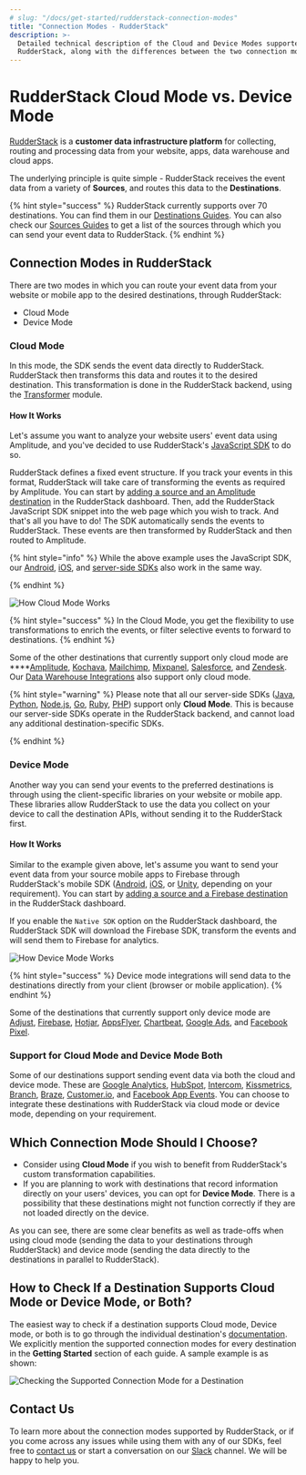 ```yaml
---
# slug: "/docs/get-started/rudderstack-connection-modes"
title: "Connection Modes - RudderStack"
description: >-
  Detailed technical description of the Cloud and Device Modes supported by
  RudderStack, along with the differences between the two connection modes.
---
```


# RudderStack Cloud Mode vs. Device Mode

[RudderStack](https://rudderstack.com/) is a **customer data infrastructure platform** for collecting, routing and processing data from your website, apps, data warehouse and cloud apps.

The underlying principle is quite simple - RudderStack receives the event data from a variety of **Sources**, and routes this data to the **Destinations**.

{% hint style="success" %}
RudderStack currently supports over 70 destinations. You can find them in our
[Destinations Guides](https://docs.rudderstack.com/destinations). You can also
check our [Sources Guides](https://docs.rudderstack.com/sources) to get a list
of the sources through which you can send your event data to RudderStack.
{% endhint %}

## Connection Modes in RudderStack

There are two modes in which you can route your event data from your website or mobile app to the desired destinations, through RudderStack:

- Cloud Mode
- Device Mode

### Cloud Mode

In this mode, the SDK sends the event data directly to RudderStack. RudderStack then transforms this data and routes it to the desired destination. This transformation is done in the RudderStack backend, using the [Transformer](https://github.com/rudderlabs/rudder-transformer) module.

#### How It Works

Let's assume you want to analyze your website users' event data using Amplitude, and you've decided to use RudderStack's [JavaScript SDK](https://docs.rudderstack.com/rudderstack-sdk-integration-guides/rudderstack-javascript-sdk) to do so.

RudderStack defines a fixed event structure. If you track your events in this format, RudderStack will take care of transforming the events as required by Amplitude. You can start by [adding a source and an Amplitude destination](https://docs.rudderstack.com/how-to-guides/adding-source-and-destination-rudderstack) in the RudderStack dashboard. Then, add the RudderStack JavaScript SDK snippet into the web page which you wish to track. And that's all you have to do! The SDK automatically sends the events to RudderStack. These events are then transformed by RudderStack and then routed to Amplitude.

{% hint style="info" %}
While the above example uses the JavaScript SDK, our [Android](https://docs.rudderstack.com/rudderstack-sdk-integration-guides/rudderstack-android-sdk), [iOS](https://docs.rudderstack.com/rudderstack-sdk-integration-guides/rudderstack-ios-sdk), and [server-side SDKs](https://docs.rudderstack.com/rudderstack-sdk-integration-guides/rudderstack-node-sdk) also work in the same way.

{% endhint %}

![How Cloud Mode Works](../.gitbook/assets/image%20%289%29.png)

{% hint style="success" %}
In the Cloud Mode, you get the flexibility to use transformations to enrich
the events, or filter selective events to forward to destinations.
{% endhint %}

Some of the other destinations that currently support only cloud mode are \*\*\*\*[Amplitude](https://docs.rudderstack.com/destinations/amplitude), [Kochava](https://docs.rudderstack.com/destinations/kochava), [Mailchimp](https://docs.rudderstack.com/destinations/mailchimp), [Mixpanel](https://docs.rudderstack.com/destinations/mixpanel), [Salesforce](https://docs.rudderstack.com/destinations/salesforce), and [Zendesk](https://docs.rudderstack.com/destinations/zendesk). Our [Data Warehouse Integrations](https://docs.rudderstack.com/data-warehouse-integrations) also support only cloud mode.

{% hint style="warning" %}
Please note that all our server-side SDKs \([Java](https://docs.rudderstack.com/rudderstack-sdk-integration-guides/rudderstack-java-sdk), [Python](https://docs.rudderstack.com/rudderstack-sdk-integration-guides/rudderstack-python-sdk), [Node.js](https://docs.rudderstack.com/rudderstack-sdk-integration-guides/rudderstack-node-sdk), [Go](https://docs.rudderstack.com/rudderstack-sdk-integration-guides/rudderstack-go-sdk), [Ruby](https://docs.rudderstack.com/rudderstack-sdk-integration-guides/rudderstack-ruby-sdk), [PHP](https://docs.rudderstack.com/rudderstack-sdk-integration-guides/php)\) support only **Cloud Mode**. This is because our server-side SDKs operate in the RudderStack backend, and cannot load any additional destination-specific SDKs.

{% endhint %}

### Device Mode

Another way you can send your events to the preferred destinations is through using the client-specific libraries on your website or mobile app. These libraries allow RudderStack to use the data you collect on your device to call the destination APIs, without sending it to the RudderStack first.

#### How It Works

Similar to the example given above, let's assume you want to send your event data from your source mobile apps to Firebase through RudderStack's mobile SDK \([Android](https://docs.rudderstack.com/rudderstack-sdk-integration-guides/rudderstack-android-sdk), [iOS](https://docs.rudderstack.com/rudderstack-sdk-integration-guides/rudderstack-ios-sdk), or [Unity](https://docs.rudderstack.com/rudderstack-sdk-integration-guides/getting-started-with-unity-sdk), depending on your requirement\). You can start by [adding a source and a Firebase destination](https://docs.rudderstack.com/how-to-guides/adding-source-and-destination-rudderstack) in the RudderStack dashboard.

If you enable the `Native SDK` option on the RudderStack dashboard, the RudderStack SDK will download the Firebase SDK, transform the events and will send them to Firebase for analytics.

![How Device Mode Works](../.gitbook/assets/image%20%2829%29.png)

{% hint style="success" %}
Device mode integrations will send data to the destinations directly from your
client \(browser or mobile application\).
{% endhint %}

Some of the destinations that currently support only device mode are [Adjust](https://docs.rudderstack.com/destinations/adjust), [Firebase](https://docs.rudderstack.com/destinations/firebase), [Hotjar](https://docs.rudderstack.com/destinations/hotjar), [AppsFlyer](https://docs.rudderstack.com/destinations/appsflyer), [Chartbeat](https://docs.rudderstack.com/destinations/chartbeat), [Google Ads](https://docs.rudderstack.com/destinations/google-ads), and [Facebook Pixel](https://docs.rudderstack.com/destinations/fb-pixel).

### Support for Cloud Mode and Device Mode Both

Some of our destinations support sending event data via both the cloud and device mode. These are [Google Analytics](https://docs.rudderstack.com/destinations/google-analytics-ga), [HubSpot](https://docs.rudderstack.com/destinations/hubspot), [Intercom](https://docs.rudderstack.com/destinations/intercom), [Kissmetrics](https://docs.rudderstack.com/destinations/kissmetrics), [Branch](https://docs.rudderstack.com/destinations/branchio), [Braze](https://docs.rudderstack.com/destinations/braze), [Customer.io](https://docs.rudderstack.com/destinations/customer.io), and [Facebook App Events](https://docs.rudderstack.com/destinations/facebook-app-events). You can choose to integrate these destinations with RudderStack via cloud mode or device mode, depending on your requirement.

## Which Connection Mode Should I Choose?

- Consider using **Cloud Mode** if you wish to benefit from RudderStack's custom transformation capabilities.
- If you are planning to work with destinations that record information directly on your users' devices, you can opt for **Device Mode**. There is a possibility that these destinations might not function correctly if they are not loaded directly on the device.

As you can see, there are some clear benefits as well as trade-offs when using cloud mode \(sending the data to your destinations through RudderStack\) and device mode \(sending the data directly to the destinations in parallel to RudderStack\).

## How to Check If a Destination Supports Cloud Mode or Device Mode, or Both?

The easiest way to check if a destination supports Cloud mode, Device mode, or both is to go through the individual destination's [documentation](https://docs.rudderstack.com/destinations). We explicitly mention the supported connection modes for every destination in the **Getting Started** section of each guide. A sample example is as shown:

![Checking the Supported Connection Mode for a Destination](../.gitbook/assets/image%20%282%29.png)

## Contact Us

To learn more about the connection modes supported by RudderStack, or if you come across any issues while using them with any of our SDKs, feel free to [contact us](mailto:%20docs@rudderstack.com) or start a conversation on our [Slack](https://resources.rudderstack.com/join-rudderstack-slack) channel. We will be happy to help you.
